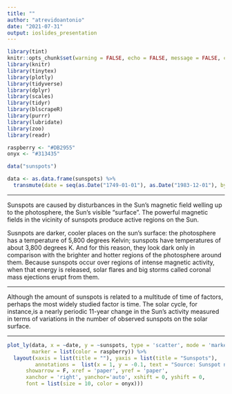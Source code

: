 ```yaml
---
title: ""
author: "atrevidoantonio"
date: "2021-07-31"
output: ioslides_presentation
---
```


```r
library(tint)
knitr::opts_chunk$set(warning = FALSE, echo = FALSE, message = FALSE, cache.extra = packageVersion('tint'))
library(knitr)
library(tinytex)
library(plotly)
library(tidyverse)
library(dplyr)
library(scales)
library(tidyr)
library(blscrapeR)
library(purrr)
library(lubridate)
library(zoo)
library(readr)
```

```r

raspberry <- "#DB2955"
onyx <- "#313435"
```


```r
data("sunspots")

data <- as.data.frame(sunspots) %>%
  transmute(date = seq(as.Date("1749-01-01"), as.Date("1983-12-01"), by = "month"), sunspots = x)
```

---

Sunspots are caused by disturbances in the Sun's magnetic field welling up to the photosphere, the Sun's visible "surface". The powerful magnetic fields in the vicinity of sunspots produce active regions on the Sun.

Susnpots are darker, cooler places on the sun's surface: the photosphere has a temperature of 5,800 degrees Kelvin; sunspots have temperatures of about 3,800 degrees K. And for this reason, they look dark only in comparison with the brighter and hotter regions of the photosphere around them.  Because sunspots occur over regions of intense magnetic activity, when that energy is released, solar flares and big storms called coronal mass ejections erupt from them. 

---

Although the amount of sunspots is related to a multitude of time of factors, perhaps the most widely studied factor is time. The solar cycle, for instance,is a nearly periodic 11-year change in the Sun's activity measured in terms of variations in the number of observed sunspots on the solar surface.

---

```r
plot_ly(data, x = ~date, y = ~sunspots, type = 'scatter', mode = 'markers', 
        marker = list(color = raspberry)) %>%
  layout(xaxis = list(title = ""), yaxis = list(title = "Sunspots"), 
         annotations =  list(x = 1, y = -0.1, text = "Source: Sunspot numbers 1749 to 1983. Collected at Swiss Federal Observatory, Zurich until 1960, then Tokyo Astronomical Observatory.", 
      showarrow = F, xref = 'paper', yref = 'paper', 
      xanchor = 'right', yanchor='auto', xshift = 0, yshift = 0,
      font = list(size = 10, color = onyx)))
```
